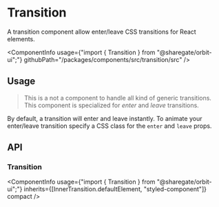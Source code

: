 
<Meta
    title="Components/Transition"
    id="transition"
/>

# Transition

<Tagline>A transition component allow enter/leave CSS transitions for React elements.</Tagline>

<ComponentInfo
    usage={"import { Transition } from \"@sharegate/orbit-ui\";"}
    githubPath="/packages/components/src/transition/src"
/>

## Usage

> This is a not a component to handle all kind of generic transitions. This component is specialized for *enter* and *leave* transitions.

By default, a transition will enter and leave instantly. To animate your enter/leave transition specify a CSS class for the `enter` and `leave` props.

<Preview filePath="/transition/docs/ControlledTransition" />

## API

### Transition

<ComponentInfo
    usage={"import { Transition } from \"@sharegate/orbit-ui\";"}
    inherits={[InnerTransition.defaultElement, "styled-component"]}
    compact
/>

<ArgsTable of={InnerTransition} sort="alpha" />
